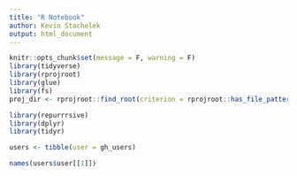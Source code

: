 ```yaml
---
title: "R Notebook"
author: Kevin Stachelek
output: html_document
---
```


```r
knitr::opts_chunk$set(message = F, warning = F)
library(tidyverse)
library(rprojroot)
library(glue)
library(fs)
proj_dir <- rprojroot::find_root(criterion = rprojroot::has_file_pattern("*.Rproj"))
```

```r
library(repurrrsive)
library(dplyr)
library(tidyr)
```

```r
users <- tibble(user = gh_users)
```

```r
names(users$user[[1]])
```